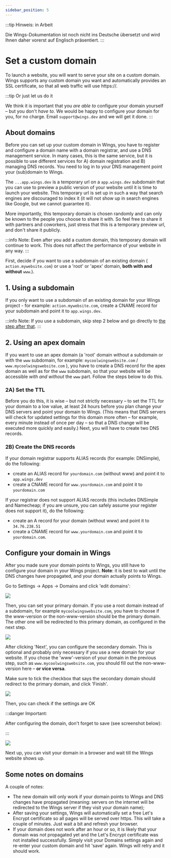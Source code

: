 ```yaml
---
sidebar_position: 5
---
```


:::tip Hinweis: in Arbeit

Die Wings-Dokumentation ist noch nicht ins Deutsche übersetzt und wird Ihnen daher vorerst auf Englisch präsentiert.
:::

# Set a custom domain

To launch a website, you will want to serve your site on a custom domain. Wings supports any custom domain you want and automatically provides an SSL certificate, so that all web traffic will use https://.

:::tip Or just let us do it

We think it is important that you _are able to_ configure your domain yourself – but you don't _have to_. We would be happy to configure your domain for you, for no charge. Email `support@wings.dev` and we will get it done.
:::

## About domains

Before you can set up your custom domain in Wings, you have to register and configure a domain name with a domain registrar, and use a DNS management service. In many cases, this is the same service, but it is possible to use different services for A) domain registration and B) managing DNS records. You need to log in to your DNS management point your (sub)domain to Wings.

The `...app.wings.dev` is a temporary url on a `app.wings.dev` subdomain that you can use to preview a public version of your website until it is time to launch your website. This temporary url is set up in such a way that search engines are discouraged to index it (it will not show up in search engines like Google, but we cannot guarantee it).

More importantly, this temporary domain is chosen randomly and can only be known to the people you choose to share it with. So feel free to share it with partners and coworkers, just stress that this is a temporary preview url, and don't share it publicly.

:::info Note:
Even after you add a custom domain, this temporary domain will continue to work. This does not affect the performance of your website in any way.
:::

First, decide if you want to use a subdomain of an existing domain ( `action.mywebsite.com`) or use a 'root' or 'apex' domain, **both with and without** `www`.).

## 1. Using a subdomain

If you only want to use a subdomain of an existing domain for your Wings project - for example: `action.mywebsite.com`, create a CNAME record for your subdomain and point it to `app.wings.dev`.

:::info Note:
If you use a subdomain, skip step 2 below and go directly to [the step after that](#configure-your-domain-in-wings).
:::

## 2. Using an apex domain

If you want to use an apex domain (a 'root' domain without a subdomain or with the `www` subdomain, for example: `mycoolwingswebsite.com` / `www.mycoolwingswebsite.com` ), you have to create a DNS record for the apex domain as well as for the `www` subdomain, so that your website will be accessible _with and without_ the `www` part. Follow the steps below to do this.

### 2A) Set the TTL

Before you do this, it is wise – but not strictly necessary – to set the TTL for your domain to a low value, at least 24 hours before you plan change your DNS servers and point your domain to Wings. (This means that DNS servers will check for updated settings for this domain more often – for example, every minute instead of once per day – so that a DNS change will be executed more quickly and easily.) Next, you will have to create two DNS records.

### 2B) Create the DNS records

If your domain registrar supports ALIAS records (for example: DNSimple), do the following:

- create an ALIAS record for `yourdomain.com` (without www) and point it to `app.wings.dev`
- create a CNAME record for `www.yourdomain.com` and point it to `yourdomain.com`

If your registrar does not support ALIAS records (this includes DNSimple and Namecheap; if you are unsure, you can safely assume your register does not support it), do the following:

- create an A record for your domain (without www) and point it to `34.76.238.51`
- create a CNAME record for `www.yourdomain.com` and point it to `yourdomain.com`.

## Configure your domain in Wings

After you made sure your domain points to Wings, you still have to configure your domain in your Wings project. **Note**: it is best to wait until the DNS changes have propagated, and your domain actually points to Wings.

Go to Settings -> Apps -> Domains and click 'edit domains':

![](https://screens.wings.dev/CleanShot-2021-01-17-at-17.00.12-2x-XL84VSnTuhE9xqUZjTpyYFLRdCcmRaX5U5dRFQ8I1ZBdHaUyMWeDHVmTbcM0eLScdBAU1yAFpb7wAkB4c5B5wv79YjVSxaG6RTTg.png)

Then, you can set your primary domain. If you use a root domain instead of a subdomain, for example `mycoolwingswebsite.com`, you have to choose if the www-version or the non-www-version should be the primary domain. The other one will be redirected to this primary domain, as configured in the next step.

![](https://screens.wings.dev/CleanShot-2021-01-17-at-17.02.20-2x-BPGwnXBJen2fXdlLTgtFLeet0A55bPYPUpzbCJ57gCPgFZ8pSFEcsULgwHCPLjE45A4iAw5YqUFjbUb1iouy3pSq2I0VryaK84Xf.png)

After clicking 'Next', you can configure the secondary domain. This is optional and probably only necessary if you use a new domain for your website. If you chose the 'www'-version of your domain in the previous step, such as `www.mycoolwingswebsite.com`, you should fill out the non-www-version here – **or vice versa**.

Make sure to tick the checkbox that says the secondary domain should redirect to the primary domain, and click 'Finish'.

![](https://screens.wings.dev/CleanShot-2021-01-17-at-17.05.42-2x-H0VRyjrEBBBSekBZNHuRk8EiW6aiKUTIMt3979d2luwUwaAs3rZ1fW4X1632zhEoD1HBOT7QkemsqBp522fF3UXtMZdCTQeRaunE.png)

Then, you can check if the settings are OK

:::danger Important:

After configuring the domain, don't forget to save (see screenshot below):

:::

![](https://screens.wings.dev/CleanShot-2021-01-17-at-17.06.39-2x-iGO4apZeTh5bzxOfnl4qwIv7hAviHdsKZ3in1WKYZfbMSvFDqWdMSDaETu55gq2fsDoeF9YpyDishXA5voqBS4ixtuDQ3N7exD48.png)

Next up, you can visit your domain in a browser and wait till the Wings website shows up.

## Some notes on domains

A couple of notes:

- The new domain will only work if your domain points to Wings and DNS changes have propagated (meaning: servers on the internet will be redirected to the Wings server if they visit your domain name);
- After saving your settings, Wings will automatically set a free Let's Encrypt certificate so all pages will be served over https. This will take a couple of minutes. Just wait a bit and refresh your browser.
- If your domain does not work after an hour or so, it is likely that your domain was not propagated yet and the Let's Encrypt certificate was not installed successfully. Simply visit your Domains settings again and re-enter your custom domain and hit 'save' again. Wings will retry and it should work.
